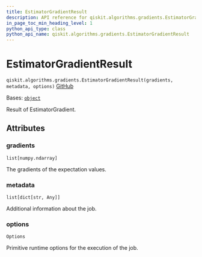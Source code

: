 ```yaml
---
title: EstimatorGradientResult
description: API reference for qiskit.algorithms.gradients.EstimatorGradientResult
in_page_toc_min_heading_level: 1
python_api_type: class
python_api_name: qiskit.algorithms.gradients.EstimatorGradientResult
---
```


# EstimatorGradientResult

<span id="qiskit.algorithms.gradients.EstimatorGradientResult" />

`qiskit.algorithms.gradients.EstimatorGradientResult(gradients, metadata, options)` [GitHub](https://github.com/qiskit/qiskit/tree/stable/0.45/qiskit/algorithms/gradients/base/estimator_gradient_result.py "view source code")

Bases: [`object`](https://docs.python.org/3/library/functions.html#object "(in Python v3.12)")

Result of EstimatorGradient.

## Attributes

<span id="qiskit.algorithms.gradients.EstimatorGradientResult.gradients" />

### gradients

`list[numpy.ndarray]`

The gradients of the expectation values.

<span id="qiskit.algorithms.gradients.EstimatorGradientResult.metadata" />

### metadata

`list[dict[str, Any]]`

Additional information about the job.

<span id="qiskit.algorithms.gradients.EstimatorGradientResult.options" />

### options

`Options`

Primitive runtime options for the execution of the job.

